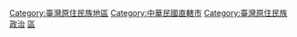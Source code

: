 {{Catmore}}

[[Category:臺灣原住民族地區|Category:臺灣原住民族地區]]
[[Category:中華民國直轄市|Category:中華民國直轄市]]
[[Category:臺灣原住民族政治|Category:臺灣原住民族政治]]
[[Category:臺灣鄉鎮市區|區]]